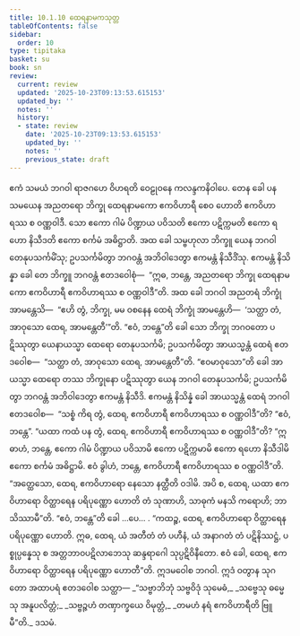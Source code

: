 ```yaml
---
title: 10.1.10 ထေရနာမကသုတ္တ
tableOfContents: false
sidebar:
  order: 10
type: tipitaka
basket: su
book: sn
review:
  current: review
  updated: '2025-10-23T09:13:53.615153'
  updated_by: ''
  notes: ''
  history:
  - state: review
    date: '2025-10-23T09:13:53.615153'
    updated_by: ''
    notes: ''
    previous_state: draft
---
```



<ReviewStatus review={frontmatter.review} showDetails={true} />

<HypothesisAnnotation frontmatter={frontmatter} />

<DynamicBreadcrumb />

<Division number="244" book="sn" e="ch" v="18" p="316">

<Paragraph number="1296" book="sn">
ဧကံ သမယံ ဘဂဝါ ရာဇဂဟေ ဝိဟရတိ ဝေဠုဝနေ ကလန္ဒကနိဝါပေ. တေန ခေါ ပန သမယေန အညတရော ဘိက္ခု ထေရနာမကော ဧကဝိဟာရီ စေဝ ဟောတိ ဧကဝိဟာရဿ စ ဝဏ္ဏဝါဒီ. သော ဧကော ဂါမံ ပိဏ္ဍာယ ပဝိသတိ ဧကော ပဋိက္ကမတိ ဧကော ရဟော နိသီဒတိ ဧကော စင်္ကမံ အဓိဋ္ဌာတိ. အထ ခေါ သမ္ဗဟုလာ ဘိက္ခူ ယေန ဘဂဝါ တေနုပသင်္ကမိံသု; ဥပသင်္ကမိတွာ ဘဂဝန္တံ အဘိဝါဒေတွာ ဧကမန္တံ နိသီဒိံသု. ဧကမန္တံ နိသိန္နာ ခေါ တေ ဘိက္ခူ ဘဂဝန္တံ ဧတဒဝေါစုံ—  “ဣဓ, ဘန္တေ, အညတရော ဘိက္ခု ထေရနာမကော ဧကဝိဟာရီ ဧကဝိဟာရဿ စ ဝဏ္ဏဝါဒီ”တိ.
</Paragraph>

<Paragraph number="1297" book="sn">
အထ ခေါ ဘဂဝါ အညတရံ ဘိက္ခုံ အာမန္တေသိ—  “ဧဟိ တွံ, ဘိက္ခု, မမ ဝစနေန ထေရံ ဘိက္ခုံ အာမန္တေဟိ—  ‘သတ္ထာ တံ, အာဝုသော ထေရ, အာမန္တေတီ’”တိ. “ဧဝံ, ဘန္တေ”တိ ခေါ သော ဘိက္ခု ဘဂဝတော ပဋိဿုတွာ ယေနာယသ္မာ ထေရော တေနုပသင်္ကမိ; ဥပသင်္ကမိတွာ အာယသ္မန္တံ ထေရံ ဧတဒဝေါစ—  “သတ္ထာ တံ, အာဝုသော ထေရ, အာမန္တေတီ”တိ. “ဧဝမာဝုသော”တိ ခေါ အာယသ္မာ ထေရော တဿ ဘိက္ခုနော ပဋိဿုတွာ ယေန ဘဂဝါ တေနုပသင်္ကမိ; ဥပသင်္ကမိတွာ ဘဂဝန္တံ အဘိဝါဒေတွာ ဧကမန္တံ နိသီဒိ. ဧကမန္တံ နိသိန္နံ ခေါ အာယသ္မန္တံ ထေရံ ဘဂဝါ ဧတဒဝေါစ—  “သစ္စံ ကိရ တွံ, ထေရ, ဧကဝိဟာရီ ဧကဝိဟာရဿ စ ဝဏ္ဏဝါဒီ”တိ? “ဧဝံ, ဘန္တေ”. “ယထာ ကထံ ပန တွံ, ထေရ, ဧကဝိဟာရီ ဧကဝိဟာရဿ စ ဝဏ္ဏဝါဒီ”တိ? “ဣဓာဟံ, ဘန္တေ, ဧကော ဂါမံ ပိဏ္ဍာယ ပဝိသာမိ ဧကော ပဋိက္ကမာမိ ဧကော ရဟော နိသီဒါမိ ဧကော စင်္ကမံ အဓိဋ္ဌာမိ. ဧဝံ ခွါဟံ, ဘန္တေ, ဧကဝိဟာရီ ဧကဝိဟာရဿ စ ဝဏ္ဏဝါဒီ”တိ.
</Paragraph>

<Paragraph number="1298" book="sn">
“အတ္ထေသော, ထေရ, ဧကဝိဟာရော နေသော နတ္ထီတိ ဝဒါမိ. အပိ စ, ထေရ, ယထာ ဧကဝိဟာရော ဝိတ္ထာရေန ပရိပုဏ္ဏော ဟောတိ တံ သုဏာဟိ, သာဓုကံ မနသိ ကရောဟိ; ဘာသိဿာမီ”တိ. “ဧဝံ, ဘန္တေ”တိ ခေါ …ပေ… . “ကထဉ္စ, ထေရ, ဧကဝိဟာရော ဝိတ္ထာရေန ပရိပုဏ္ဏော ဟောတိ. ဣဓ, ထေရ, ယံ အတီတံ တံ ပဟီနံ, ယံ အနာဂတံ တံ ပဋိနိဿဋ္ဌံ, ပစ္စုပ္ပန္နေသု စ အတ္တဘာဝပဋိလာဘေသု ဆန္ဒရာဂေါ သုပ္ပဋိဝိနီတော. ဧဝံ ခေါ, ထေရ, ဧကဝိဟာရော ဝိတ္ထာရေန ပရိပုဏ္ဏော ဟောတီ”တိ.
</Paragraph>

<Paragraph number="1299" book="sn">
ဣဒမဝေါစ ဘဂဝါ. ဣဒံ ဝတွာန သုဂတော အထာပရံ ဧတဒဝေါစ သတ္ထာ—
</Paragraph>

<Paragraph number="1300" type="verses" book="sn">
_“သဗ္ဗာဘိဘုံ သဗ္ဗဝိဒုံ သုမေဓံ,_  
_သဗ္ဗေသု ဓမ္မေသု အနူပလိတ္တံ;_  
_သဗ္ဗဉ္ဇဟံ တဏှာက္ခယေ ဝိမုတ္တံ,_  
_တမဟံ နရံ ဧကဝိဟာရီတိ ဗြူမီ”တိ._  


</Paragraph>
</Division>

<Paragraph number="1301" type="center" book="sn">
ဒသမံ.
</Paragraph>